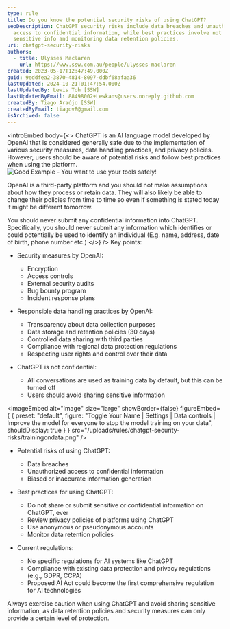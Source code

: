```yaml
---
type: rule
title: Do you know the potential security risks of using ChatGPT?
seoDescription: ChatGPT security risks include data breaches and unauthorized
  access to confidential information, while best practices involve not sharing
  sensitive info and monitoring data retention policies.
uri: chatgpt-security-risks
authors:
  - title: Ulysses Maclaren
    url: https://www.ssw.com.au/people/ulysses-maclaren
created: 2023-05-17T12:47:49.000Z
guid: 9eddfea2-3870-4814-8097-ddbf68afaa36
lastUpdated: 2024-10-21T01:47:54.000Z
lastUpdatedBy: Lewis Toh [SSW]
lastUpdatedByEmail: 88498002+Lewkans@users.noreply.github.com
createdBy: Tiago Araújo [SSW]
createdByEmail: tiagov8@gmail.com
isArchived: false
---
```

<introEmbed
  body={<>
ChatGPT is an AI language model developed by OpenAI that is considered generally safe due to the implementation of various security measures, data handling practices, and privacy policies. However, users should be aware of potential risks and follow best practices when using the platform.
![Good Example - You want to use your tools safely!](/uploads/rules/chatgpt-security-risks/safe-dev.jpg)

OpenAI is a third-party platform and you should not make assumptions about how they process or retain data. They will also likely be able to change their policies from time to time so even if something is stated today it might be different tomorrow.

You should never submit any confidential information into ChatGPT. Specifically, you should never submit any information which identifies or could potentially be used to identify an individual (E.g. name, address, date of birth, phone number etc.)
  </>}
/>
Key points:

* Security measures by OpenAI:

  * Encryption
  * Access controls
  * External security audits
  * Bug bounty program
  * Incident response plans
* Responsible data handling practices by OpenAI:

  * Transparency about data collection purposes
  * Data storage and retention policies (30 days)
  * Controlled data sharing with third parties
  * Compliance with regional data protection regulations
  * Respecting user rights and control over their data
* ChatGPT is not confidential:

  * All conversations are used as training data by default, but this can be turned off
  * Users should avoid sharing sensitive information


<imageEmbed
  alt="Image"
  size="large"
  showBorder={false}
  figureEmbed={ {
    preset: "default",
    figure: "Toggle Your Name | Settings | Data controls | Improve the model for everyone to stop the model training on your data",
    shouldDisplay: true
  } }
  src="/uploads/rules/chatgpt-security-risks/trainingondata.png"
/>

* Potential risks of using ChatGPT:

  * Data breaches
  * Unauthorized access to confidential information
  * Biased or inaccurate information generation
* Best practices for using ChatGPT:

  * Do not share or submit sensitive or confidential information on ChatGPT, ever
  * Review privacy policies of platforms using ChatGPT
  * Use anonymous or pseudonymous accounts
  * Monitor data retention policies
* Current regulations:

  * No specific regulations for AI systems like ChatGPT
  * Compliance with existing data protection and privacy regulations (e.g., GDPR, CCPA)
  * Proposed AI Act could become the first comprehensive regulation for AI technologies

Always exercise caution when using ChatGPT and avoid sharing sensitive information, as data retention policies and security measures can only provide a certain level of protection.

